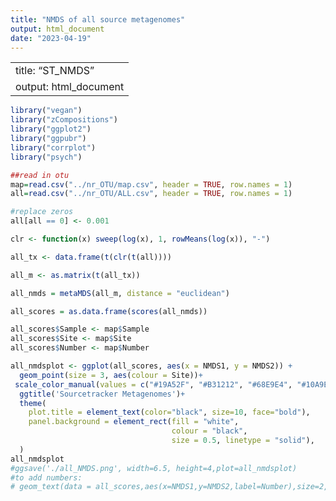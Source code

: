 ```yaml
---
title: "NMDS of all source metagenomes"
output: html_document
date: "2023-04-19"
---
```

---
title: "ST_NMDS"
output: html_document
---
```r
library("vegan")
library("zCompositions")
library("ggplot2")
library("ggpubr")
library("corrplot")
library("psych")

```
```r
##read in otu 
map=read.csv("../nr_OTU/map.csv", header = TRUE, row.names = 1)
all=read.csv("../nr_OTU/ALL.csv", header = TRUE, row.names = 1)
```
```r
#replace zeros
all[all == 0] <- 0.001
```
```r
clr <- function(x) sweep(log(x), 1, rowMeans(log(x)), "-")
```
```r
all_tx <- data.frame(t(clr(t(all))))
```
```r
all_m <- as.matrix(t(all_tx))
```
```r
all_nmds = metaMDS(all_m, distance = "euclidean")
```
```r
all_scores = as.data.frame(scores(all_nmds))
```
```r
all_scores$Sample <- map$Sample
all_scores$Site <- map$Site
all_scores$Number <- map$Number

```
```r
all_nmdsplot <- ggplot(all_scores, aes(x = NMDS1, y = NMDS2)) +
  geom_point(size = 3, aes(colour = Site))+ 
 scale_color_manual(values = c("#19A52F", "#B31212", "#68E9E4", "#10A9E3", "#432E19", "#A9810F"))+
  ggtitle('Sourcetracker Metagenomes')+
  theme(
    plot.title = element_text(color="black", size=10, face="bold"),
    panel.background = element_rect(fill = "white",
                                    colour = "black",
                                    size = 0.5, linetype = "solid"),
  )
all_nmdsplot
#ggsave('./all_NMDS.png', width=6.5, height=4,plot=all_nmdsplot)
#to add numbers:
# geom_text(data = all_scores,aes(x=NMDS1,y=NMDS2,label=Number),size=2,vjust=2)+
```




